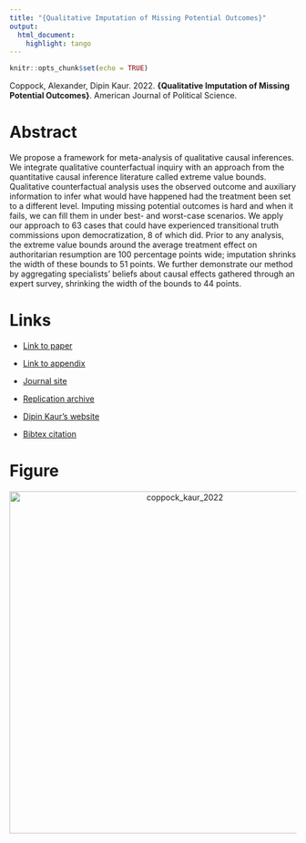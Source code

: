 ```yaml
---
title: "{Qualitative Imputation of Missing Potential Outcomes}"
output:
  html_document:
    highlight: tango
---
```


```r
knitr::opts_chunk$set(echo = TRUE)
```

Coppock, Alexander, Dipin Kaur. 2022. <b>{Qualitative Imputation of Missing Potential Outcomes}</b>. American Journal of Political Science.

# Abstract
We propose a framework for meta-analysis of qualitative causal inferences. We integrate qualitative counterfactual inquiry with an approach from the quantitative causal inference literature called extreme value bounds. Qualitative counterfactual analysis uses the observed outcome and auxiliary information to infer what would have happened had the treatment been set to a different level. Imputing missing potential outcomes is hard and when it fails, we can fill them in under best- and worst-case scenarios. We apply our approach to 63 cases that could have experienced transitional truth commissions upon democratization, 8 of which did. Prior to any analysis, the extreme value bounds around the average treatment effect on authoritarian resumption are 100 percentage points wide; imputation shrinks the width of these bounds to 51 points. We further demonstrate our method by aggregating specialists' beliefs about causal effects gathered through an expert survey, shrinking the width of the bounds to 44 points.

# Links
 - <a href='coppock_kaur_2022.pdf' target='_blank'>Link to paper</a>
 - <a href='coppock_kaur_2022_appendix.pdf'target='_blank'>Link to appendix</a>
 - <a href='https://doi.org/10.1111/ajps.12697'target='_blank'>Journal site</a>
 - <a href='https://doi.org/10.7910/DVN/2IVKXD'target='_blank'>Replication archive</a>

 - <a href= 'https://dipinkaur.com/' target='_blank'>Dipin Kaur's website</a>
 - <a href='coppock_kaur_2022.txt'target='_blank'>Bibtex citation</a>

# Figure
<center><img src="display_figures/coppock_kaur_2022_display.png" alt="coppock_kaur_2022" width="600"></center>